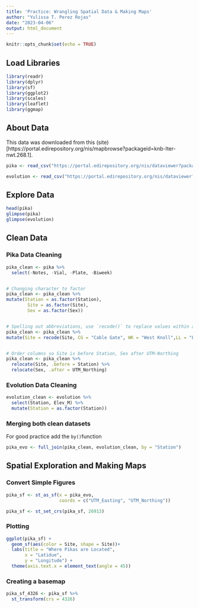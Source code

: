 ```yaml
---
title: 'Practice: Wrangling Spatial Data & Making Maps'
author: "Yulissa T. Perez Rojas"
date: "2023-04-06"
output: html_document
---
```


```r
knitr::opts_chunk$set(echo = TRUE)
```

## Load Libraries
```r
library(readr)
library(dplyr)
library(sf)
library(ggplot2)
library(scales)
library(leaflet)
library(ggmap)

```

## About Data
This data was downloaded from this (site)[https://portal.edirepository.org/nis/mapbrowse?packageid=knb-lter-nwt.268.1]. 

```r

pika <- read_csv("https://portal.edirepository.org/nis/dataviewer?packageid=knb-lter-nwt.268.1&entityid=43270add3532c7f3716404576cfb3f2c")

evolution <- read_csv("https://portal.edirepository.org/nis/dataviewer?packageid=knb-lter-nwt.268.1&entityid=6a10b35988119d0462837f9bfa31dd2f")

```

## Explore Data
```r

head(pika)
glimpse(pika)
glimpse(evolution)

```

## Clean Data

### Pika Data Cleaning
```r

pika_clean <- pika %>% 
  select(-Notes, -Vial, -Plate, -Biweek) 


# Changing character to factor 
pika_clean <- pika_clean %>% 
mutate(Station = as.factor(Station),
        Site = as.factor(Site),
        Sex = as.factor(Sex))


# Spelling out abbreviations, use `recode()` to replace values within a vector 
pika_clean <- pika_clean %>% 
mutate(Site = recode(Site, CG = "Cable Gate", WK = "West Knoll",LL = "Long Lake"))


# Order columns so Site is before Station, Sex after UTM-Northing
pika_clean <- pika_clean %>% 
  relocate(Site, .before = Station) %>% 
  relocate(Sex, .after = UTM_Northing)

```

### Evolution Data Cleaning
```r

evolution_clean <- evolution %>% 
  select(Station, Elev_M) %>% 
  mutate(Station = as.factor(Station))

```

### Merging both clean datasets
For good practice add the `by()`function
```r

pika_evo <- full_join(pika_clean, evolution_clean, by = "Station")

```


## Spatial Exploration and Making Maps

### Convert Simple Figures 
```r

pika_sf <- st_as_sf(x = pika_evo,
                    coords = c("UTM_Easting", "UTM_Northing"))

pika_sf <- st_set_crs(pika_sf, 26913)

```

### Plotting
```r

ggplot(pika_sf) +
  geom_sf(aes(color = Site, shape = Site))+
  labs(title = "Where Pikas are Located",
       x = "Latidue",
       y = "Longitude") +
  theme(axis.text.x = element_text(angle = 45))

```

### Creating a basemap
```r

pika_sf_4326 <- pika_sf %>% 
  st_transform(crs = 4326)


```

